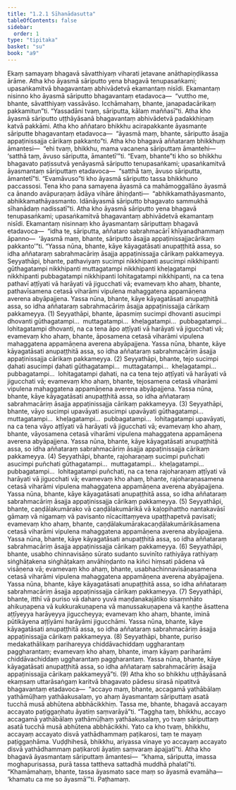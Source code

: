 ```yaml
---
title: "1.2.1 Sīhanādasutta"
tableOfContents: false
sidebar:
  order: 1
type: "tipitaka"
basket: "su"
book: "a9"
---
```



<DynamicBreadcrumb />

<Division number="11" book="a9">

<Paragraph number="87" book="a9">
Ekaṃ samayaṃ bhagavā sāvatthiyaṃ viharati jetavane anāthapiṇḍikassa ārāme. Atha kho āyasmā sāriputto yena bhagavā tenupasaṅkami; upasaṅkamitvā bhagavantaṃ abhivādetvā ekamantaṃ nisīdi. Ekamantaṃ nisinno kho āyasmā sāriputto bhagavantaṃ etadavoca—  “vuttho me, bhante, sāvatthiyaṃ vassāvāso. Icchāmahaṃ, bhante, janapadacārikaṃ pakkamitun”ti. “Yassadāni tvaṃ, sāriputta, kālaṃ maññasī”ti. Atha kho āyasmā sāriputto uṭṭhāyāsanā bhagavantaṃ abhivādetvā padakkhiṇaṃ katvā pakkāmi. Atha kho aññataro bhikkhu acirapakkante āyasmante sāriputte bhagavantaṃ etadavoca—  “āyasmā maṃ, bhante, sāriputto āsajja appaṭinissajja cārikaṃ pakkanto”ti. Atha kho bhagavā aññataraṃ bhikkhuṃ āmantesi—  “ehi tvaṃ, bhikkhu, mama vacanena sāriputtaṃ āmantehi—  ‘satthā taṃ, āvuso sāriputta, āmantetī’”ti. “Evaṃ, bhante”ti kho so bhikkhu bhagavato paṭissutvā yenāyasmā sāriputto tenupasaṅkami; upasaṅkamitvā āyasmantaṃ sāriputtaṃ etadavoca—  “satthā taṃ, āvuso sāriputta, āmantetī”ti. “Evamāvuso”ti kho āyasmā sāriputto tassa bhikkhuno paccassosi.
</Paragraph>

<Paragraph number="88" book="a9">
Tena kho pana samayena āyasmā ca mahāmoggallāno āyasmā ca ānando avāpuraṇaṃ ādāya vihāre āhiṇḍanti—  “abhikkamathāyasmanto, abhikkamathāyasmanto. Idānāyasmā sāriputto bhagavato sammukhā sīhanādaṃ nadissatī”ti. Atha kho āyasmā sāriputto yena bhagavā tenupasaṅkami; upasaṅkamitvā bhagavantaṃ abhivādetvā ekamantaṃ nisīdi. Ekamantaṃ nisinnaṃ kho āyasmantaṃ sāriputtaṃ bhagavā etadavoca—  “idha te, sāriputta, aññataro sabrahmacārī khīyanadhammaṃ āpanno—  ‘āyasmā maṃ, bhante, sāriputto āsajja appaṭinissajjacārikaṃ pakkanto’”ti.
</Paragraph>

<Paragraph number="89" book="a9">
“Yassa nūna, bhante, kāye kāyagatāsati anupaṭṭhitā assa, so idha aññataraṃ sabrahmacāriṃ āsajja appaṭinissajja cārikaṃ pakkameyya.
</Paragraph>

<Paragraph number="90" book="a9">
Seyyathāpi, bhante, pathaviyaṃ sucimpi nikkhipanti asucimpi nikkhipanti gūthagatampi nikkhipanti muttagatampi nikkhipanti kheḷagatampi nikkhipanti pubbagatampi nikkhipanti lohitagatampi nikkhipanti, na ca tena pathavī aṭṭīyati vā harāyati vā jigucchati vā; evamevaṃ kho ahaṃ, bhante, pathavīsamena cetasā viharāmi vipulena mahaggatena appamāṇena averena abyāpajjena. Yassa nūna, bhante, kāye kāyagatāsati anupaṭṭhitā assa, so idha aññataraṃ sabrahmacāriṃ āsajja appaṭinissajja cārikaṃ pakkameyya. (1)
</Paragraph>

<Paragraph number="91" book="a9">
Seyyathāpi, bhante, āpasmiṃ sucimpi dhovanti asucimpi dhovanti gūthagatampi…  muttagatampi…  kheḷagatampi…  pubbagatampi…  lohitagatampi dhovanti, na ca tena āpo aṭṭīyati vā harāyati vā jigucchati vā; evamevaṃ kho ahaṃ, bhante, āposamena cetasā viharāmi vipulena mahaggatena appamāṇena averena abyāpajjena. Yassa nūna, bhante, kāye kāyagatāsati anupaṭṭhitā assa, so idha aññataraṃ sabrahmacāriṃ āsajja appaṭinissajja cārikaṃ pakkameyya. (2)
</Paragraph>

<Paragraph number="92" book="a9">
Seyyathāpi, bhante, tejo sucimpi ḍahati asucimpi ḍahati gūthagatampi…  muttagatampi…  kheḷagatampi…  pubbagatampi…  lohitagatampi ḍahati, na ca tena tejo aṭṭīyati vā harāyati vā jigucchati vā; evamevaṃ kho ahaṃ, bhante, tejosamena cetasā viharāmi vipulena mahaggatena appamāṇena averena abyāpajjena. Yassa nūna, bhante, kāye kāyagatāsati anupaṭṭhitā assa, so idha aññataraṃ sabrahmacāriṃ āsajja appaṭinissajja cārikaṃ pakkameyya. (3)
</Paragraph>

<Paragraph number="93" book="a9">
Seyyathāpi, bhante, vāyo sucimpi upavāyati asucimpi upavāyati gūthagatampi…  muttagatampi…  kheḷagatampi…  pubbagatampi…  lohitagatampi upavāyati, na ca tena vāyo aṭṭīyati vā harāyati vā jigucchati vā; evamevaṃ kho ahaṃ, bhante, vāyosamena cetasā viharāmi vipulena mahaggatena appamāṇena averena abyāpajjena. Yassa nūna, bhante, kāye kāyagatāsati anupaṭṭhitā assa, so idha aññataraṃ sabrahmacāriṃ āsajja appaṭinissajja cārikaṃ pakkameyya. (4)
</Paragraph>

<Paragraph number="94" book="a9">
Seyyathāpi, bhante, rajoharaṇaṃ sucimpi puñchati asucimpi puñchati gūthagatampi…  muttagatampi…  kheḷagatampi…  pubbagatampi…  lohitagatampi puñchati, na ca tena rajoharaṇaṃ aṭṭīyati vā harāyati vā jigucchati vā; evamevaṃ kho ahaṃ, bhante, rajoharaṇasamena cetasā viharāmi vipulena mahaggatena appamāṇena averena abyāpajjena. Yassa nūna, bhante, kāye kāyagatāsati anupaṭṭhitā assa, so idha aññataraṃ sabrahmacāriṃ āsajja appaṭinissajja cārikaṃ pakkameyya. (5)
</Paragraph>

<Paragraph number="95" book="a9">
Seyyathāpi, bhante, caṇḍālakumārako vā caṇḍālakumārikā vā kaḷopihattho nantakavāsī gāmaṃ vā nigamaṃ vā pavisanto nīcacittaṃyeva upaṭṭhapetvā pavisati; evamevaṃ kho ahaṃ, bhante, caṇḍālakumārakacaṇḍālakumārikāsamena cetasā viharāmi vipulena mahaggatena appamāṇena averena abyāpajjena. Yassa nūna, bhante, kāye kāyagatāsati anupaṭṭhitā assa, so idha aññataraṃ sabrahmacāriṃ āsajja appaṭinissajja cārikaṃ pakkameyya. (6)
</Paragraph>

<Paragraph number="96" book="a9">
Seyyathāpi, bhante, usabho chinnavisāṇo sūrato sudanto suvinīto rathiyāya rathiyaṃ siṅghāṭakena siṅghāṭakaṃ anvāhiṇḍanto na kiñci hiṃsati pādena vā visāṇena vā; evamevaṃ kho ahaṃ, bhante, usabhachinnavisāṇasamena cetasā viharāmi vipulena mahaggatena appamāṇena averena abyāpajjena. Yassa nūna, bhante, kāye kāyagatāsati anupaṭṭhitā assa, so idha aññataraṃ sabrahmacāriṃ āsajja appaṭinissajja cārikaṃ pakkameyya. (7)
</Paragraph>

<Paragraph number="97" book="a9">
Seyyathāpi, bhante, itthī vā puriso vā daharo yuvā maṇḍanakajātiko sīsaṃnhāto ahikuṇapena vā kukkurakuṇapena vā manussakuṇapena vā kaṇṭhe āsattena aṭṭīyeyya harāyeyya jiguccheyya; evamevaṃ kho ahaṃ, bhante, iminā pūtikāyena aṭṭīyāmi harāyāmi jigucchāmi. Yassa nūna, bhante, kāye kāyagatāsati anupaṭṭhitā assa, so idha aññataraṃ sabrahmacāriṃ āsajja appaṭinissajja cārikaṃ pakkameyya. (8)
</Paragraph>

<Paragraph number="98" book="a9">
Seyyathāpi, bhante, puriso medakathālikaṃ parihareyya chiddāvachiddaṃ uggharantaṃ paggharantaṃ; evamevaṃ kho ahaṃ, bhante, imaṃ kāyaṃ pariharāmi chiddāvachiddaṃ uggharantaṃ paggharantaṃ. Yassa nūna, bhante, kāye kāyagatāsati anupaṭṭhitā assa, so idha aññataraṃ sabrahmacāriṃ āsajja appaṭinissajja cārikaṃ pakkameyyā”ti. (9)
</Paragraph>

<Paragraph number="99" book="a9">
Atha kho so bhikkhu uṭṭhāyāsanā ekaṃsaṃ uttarāsaṅgaṃ karitvā bhagavato pādesu sirasā nipatitvā bhagavantaṃ etadavoca—  “accayo maṃ, bhante, accagamā yathābālaṃ yathāmūḷhaṃ yathāakusalaṃ, yo ahaṃ āyasmantaṃ sāriputtaṃ asatā tucchā musā abhūtena abbhācikkhiṃ. Tassa me, bhante, bhagavā accayaṃ accayato paṭiggaṇhatu āyatiṃ saṃvarāyā”ti. “Taggha taṃ, bhikkhu, accayo accagamā yathābālaṃ yathāmūḷhaṃ yathāakusalaṃ, yo tvaṃ sāriputtaṃ asatā tucchā musā abhūtena abbhācikkhi. Yato ca kho tvaṃ, bhikkhu, accayaṃ accayato disvā yathādhammaṃ paṭikarosi, taṃ te mayaṃ paṭiggaṇhāma. Vuḍḍhihesā, bhikkhu, ariyassa vinaye yo accayaṃ accayato disvā yathādhammaṃ paṭikaroti āyatiṃ saṃvaraṃ āpajjatī”ti.
</Paragraph>

<Paragraph number="100" book="a9">
Atha kho bhagavā āyasmantaṃ sāriputtaṃ āmantesi—  “khama, sāriputta, imassa moghapurisassa, purā tassa tattheva sattadhā muddhā phalatī”ti. “Khamāmahaṃ, bhante, tassa āyasmato sace maṃ so āyasmā evamāha—  ‘khamatu ca me so āyasmā’”ti.

</Paragraph>
</Division>

<Paragraph number="101" type="center" book="a9">
Paṭhamaṃ.
</Paragraph>